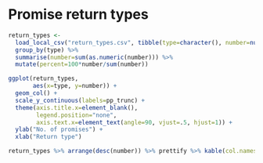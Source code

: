 # Promise return types

``` r
return_types <- 
  load_local_csv("return_types.csv", tibble(type=character(), number=numeric(), percent=numeric())) %>%   
  group_by(type) %>% 
  summarise(number=sum(as.numeric(number))) %>% 
  mutate(percent=100*number/sum(number))

ggplot(return_types, 
       aes(x=type, y=number)) + 
  geom_col() +
  scale_y_continuous(labels=pp_trunc) +
  theme(axis.title.x=element_blank(), 
        legend.position="none", 
        axis.text.x=element_text(angle=90, vjust=.5, hjust=1)) +
  ylab("No. of promises") + 
  xlab("Return type")

return_types %>% arrange(desc(number)) %>% prettify %>% kable(col.names=c("promise code type","number","percentage"), align="lrr")
```
